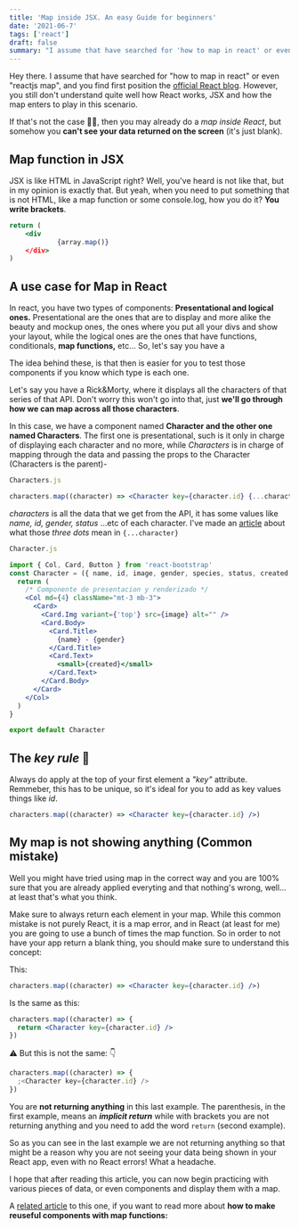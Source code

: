 ```yaml
---
title: 'Map inside JSX. An easy Guide for beginners'
date: '2021-06-7'
tags: ['react']
draft: false
summary: "I assume that have searched for 'how to map in react' or even 'reactjs map', and you find first position the official React blog. However, you still don't understand quite well how React works, JSX and how the map enters to play in this scenario."
---
```


Hey there. I assume that have searched for "how to map in react" or even "reactjs map", and you find first position the [official React blog](https://reactjs.org/docs/lists-and-keys.html). However, you still don't understand quite well how React works, JSX and how the map enters to play in this scenario.

If that's not the case ☝🏻, then you may already do a _map inside React_, but somehow you **can't see your data returned on the screen** (it's just blank).

## Map function in JSX

JSX is like HTML in JavaScript right? Well, you've heard is not like that, but in my opinion is exactly that. But yeah, when you need to put something that is not HTML, like a map function or some console.log, how you do it? **You write brackets**.

```jsx
return (
	<div
			{array.map()}
	</div>
)

```

## A use case for Map in React

In react, you have two types of components: **Presentational and logical ones.** Presentational are the ones that are to display and more alike the beauty and mockup ones, the ones where you put all your divs and show your layout, while the logical ones are the ones that have functions, conditionals, **map functions,** etc... So, let's say you have a

The idea behind these, is that then is easier for you to test those components if you know which type is each one.

Let's say you have a Rick&Morty, where it displays all the characters of that series of that API. Don't worry this won't go into that, just **we'll go through how we can map across all those characters**.

In this case, we have a component named **Character and the other one named Characters**. The first one is presentational, such is it only in charge of displaying each character and no more, while _Characters_ is in charge of mapping through the data and passing the props to the Character (Characters is the parent)-

```jsx
Characters.js
```

```jsx
characters.map((character) => <Character key={character.id} {...character} />)
```

_characters_ is all the data that we get from the API, it has some values like _name, id, gender, status_ ...etc of each character.
I've made an [article](https://reactshark.vercel.app/blog/whatis-three-dots) about what those _three dots_ mean in `{...character}`

```jsx
Character.js
```

```jsx
import { Col, Card, Button } from 'react-bootstrap'
const Character = ({ name, id, image, gender, species, status, created }) => {
  return (
    /* Componente de presentacion y renderizado */
    <Col md={4} className="mt-3 mb-3">
      <Card>
        <Card.Img variant={'top'} src={image} alt="" />
        <Card.Body>
          <Card.Title>
            {name} - {gender}
          </Card.Title>
          <Card.Text>
            <small>{created}</small>
          </Card.Text>
        </Card.Body>
      </Card>
    </Col>
  )
}

export default Character
```

## The _key rule_ 🔑

Always do apply at the top of your first element a _"key"_ attribute. Remmeber, this has to be unique, so it's ideal for you to add as key values things like _id_.

```jsx
characters.map((character) => <Character key={character.id} />)
```

## My map is not showing anything (Common mistake)

Well you might have tried using map in the correct way and you are 100% sure that you are already applied everyting and that nothing's wrong, well... at least that's what you think.

Make sure to always return each element in your map. While this common mistake is not purely React, it is a map error, and in React (at least for me) you are going to use a bunch of times the map function. So in order to not have your app return a blank thing, you should make sure to understand this concept:

This:

```jsx
characters.map((character) => <Character key={character.id} />)
```

Is the same as this:

```jsx
characters.map((character) => {
  return <Character key={character.id} />
})
```

⚠️ But this is not the same: 👇

```jsx
characters.map((character) => {
  ;<Character key={character.id} />
})
```

You are **not returning anything** in this last example. The parenthesis, in the first example, means an **_implicit return_** while with brackets you are not returning anything and you need to add the word `return` (second example).

So as you can see in the last example we are not returning anything so that might be a reason why you are not seeing your data being shown in your React app, even with no React errors! What a headache.

I hope that after reading this article, you can now begin practicing with various pieces of data, or even components and display them with a map.

A [related article](https://reactshark.vercel.app/blog/make-a-component-reusable) to this one, if you want to read more about **how to make reuseful components with map functions:**
